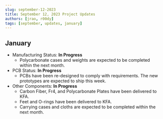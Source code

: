 ```yaml
---
slug: september-12-2023
title: September 12, 2023 Project Updates
authors: [jrao, r00dy]
tags: [september, updates, january]
---
```


## January

- Manufacturing Status: **In Progress**
    - Polycarbonate cases and weights are expected to be completed within the next month.
- PCB Status: **In Progress**
    - PCBs have been re-designed to comply with requirements. The new prototypes are expected to ship this week.
- Other Components: **In Progress**
    - Carbon Fiber, Fr4, and Polycarbonate Plates have been delivered to KFA.
    - Feet and O-rings have been delivered to KFA.
    - Carrying cases and cloths are expected to be completed within the next month.


